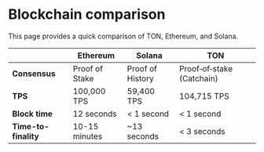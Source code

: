 
# Blockchain comparison

This page provides a quick comparison of TON, Ethereum, and Solana.

|                            | Ethereum   | Solana      | TON         |
|----------------------------|------------|-------------|-------------|
| **Consensus**              | Proof of Stake | Proof of History | Proof‑of‑stake (Catchain)    |
| **TPS**                    | 100,000 TPS | 59,400 TPS  | 104,715 TPS |
| **Block time**             | 12 seconds | &lt; 1 second | &lt; 1 second |
| **Time-to-finality**       | 10-15 minutes | ~13 seconds | &lt; 3 seconds |
<Feedback />
